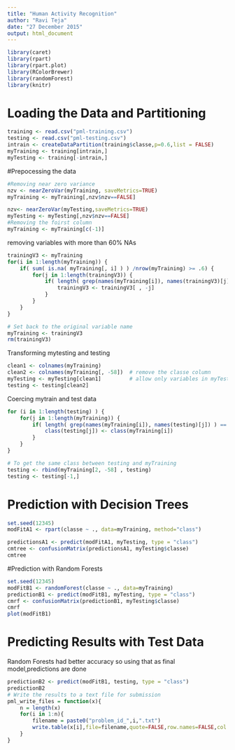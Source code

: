 ```yaml
---
title: "Human Activity Recognition"
author: "Ravi Teja"
date: "27 December 2015"
output: html_document
---
```


```r
library(caret)
library(rpart)
library(rpart.plot)
library(RColorBrewer)
library(randomForest)
library(knitr)
```

# Loading the Data and Partitioning
```r
training <- read.csv("pml-training.csv")
testing <- read.csv("pml-testing.csv")
intrain <- createDataPartition(training$classe,p=0.6,list = FALSE)
myTraining <- training[intrain,]
myTesting <- training[-intrain,]
```
#Prepocessing the data
```r
#Removing near zero variance
nzv <- nearZeroVar(myTraining, saveMetrics=TRUE)
myTraining <- myTraining[,nzv$nzv==FALSE]

nzv<- nearZeroVar(myTesting,saveMetrics=TRUE)
myTesting <- myTesting[,nzv$nzv==FALSE]
#Removing the foirst column
myTraining <- myTraining[c(-1)]
```

removing variables with more than 60% NAs
```r
trainingV3 <- myTraining
for(i in 1:length(myTraining)) {
    if( sum( is.na( myTraining[, i] ) ) /nrow(myTraining) >= .6) {
        for(j in 1:length(trainingV3)) {
            if( length( grep(names(myTraining[i]), names(trainingV3)[j]) ) == 1)  {
                trainingV3 <- trainingV3[ , -j]
            }   
        } 
    }
}

# Set back to the original variable name
myTraining <- trainingV3
rm(trainingV3)
```
Transforming mytesting and testing
```r
clean1 <- colnames(myTraining)
clean2 <- colnames(myTraining[, -58])  # remove the classe column
myTesting <- myTesting[clean1]         # allow only variables in myTesting that are also in myTraining
testing <- testing[clean2]
```
Coercing mytrain and test data
```r
for (i in 1:length(testing) ) {
    for(j in 1:length(myTraining)) {
        if( length( grep(names(myTraining[i]), names(testing)[j]) ) == 1)  {
            class(testing[j]) <- class(myTraining[i])
        }      
    }      
}

# To get the same class between testing and myTraining
testing <- rbind(myTraining[2, -58] , testing)
testing <- testing[-1,]
```

# Prediction with Decision Trees
```r
set.seed(12345)
modFitA1 <- rpart(classe ~ ., data=myTraining, method="class")

predictionsA1 <- predict(modFitA1, myTesting, type = "class")
cmtree <- confusionMatrix(predictionsA1, myTesting$classe)
cmtree
```
#Prediction with Random Forests
```r
set.seed(12345)
modFitB1 <- randomForest(classe ~ ., data=myTraining)
predictionB1 <- predict(modFitB1, myTesting, type = "class")
cmrf <- confusionMatrix(predictionB1, myTesting$classe)
cmrf
plot(modFitB1)
```
# Predicting Results with Test Data
Random Forests had better accuracy so using that as final model,predictions are done 
```r
predictionB2 <- predict(modFitB1, testing, type = "class")
predictionB2
# Write the results to a text file for submission
pml_write_files = function(x){
    n = length(x)
    for(i in 1:n){
        filename = paste0("problem_id_",i,".txt")
        write.table(x[i],file=filename,quote=FALSE,row.names=FALSE,col.names=FALSE)
    }
}


```






